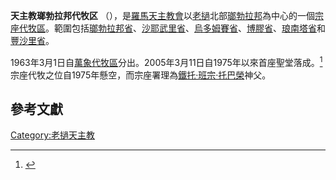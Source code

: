 {{Infobox Roman Catholic diocese |Roman Catholic Diocese of = 天主教瑯勃拉邦代牧区 |Latin name of diocese = Apostolicus Vicariatus Luangensis Prabangensis |image =[[File:Laos_-_Vic_Ap_di_Luang_Prabang.png|center]] |caption = |location = [[老撾|老撾]][[瑯勃拉邦|瑯勃拉邦]] |territory =  |population =  |rite = [[罗马礼|罗马礼]]|patron =  |province =  |established = 1963年 |cathedral = |co-cathedral = |leadership = 主教 |website =  |pope =  |patriarch= |metropolitan = |ordinary = 懸空 |coadjutor archbishop = |coadjutor bishop = |auxiliary = |emeritus = }}

'''天主教瑯勃拉邦代牧区''' （{{lang-la|Apostolicus Vicariatus Luangensis Prabangensis}}），是[[羅馬天主教會|羅馬天主教會]]以[[老撾|老撾]]北部[[瑯勃拉邦|瑯勃拉邦]]為中心的一個[[宗座代牧區|宗座代牧區]]。範圍包括[[瑯勃拉邦省|瑯勃拉邦省]]、[[沙耶武里省|沙耶武里省]]、[[烏多姆賽省|烏多姆賽省]]、[[博膠省|博膠省]]、[[琅南塔省|琅南塔省]]和[[豐沙里省|豐沙里省]]。

1963年3月1日自[[天主教萬象宗座代牧區|萬象代牧區]]分出。2005年3月11日自1975年以來首座聖堂落成。<ref>{{cite news|publisher=[[信仰通訊社|信仰通訊社]]|date=2005年4月15日 |title=北部天主教徒迎来新希望，新堂落成后，教友们正期待着宗座代牧的到来|url=}}</ref>宗座代牧之位自1975年懸空，而宗座署理為[[鐵托·班宗·托巴榮|鐵托·班宗·托巴榮]]神父。

==參考文獻== 
<div class="references-small"> 
<references />
{{天主教寮國-柬埔寨教省}}
[[Category:老撾天主教|Category:老撾天主教]]